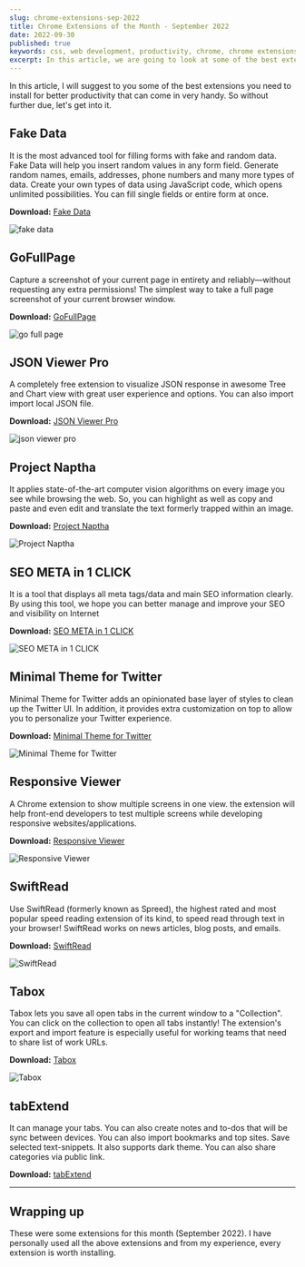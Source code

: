 ```yaml
---
slug: chrome-extensions-sep-2022
title: Chrome Extensions of the Month - September 2022
date: 2022-09-30
published: true
keywords: css, web development, productivity, chrome, chrome extensions, chrome extensions of the month, september
excerpt: In this article, we are going to look at some of the best extensions of September that you need to install for better productivity. So without further due, let's get into it.
---
```




In this article, I will suggest to you some of the best extensions you need to install for better productivity that can come in very handy. So without further due, let's get into it.


## Fake Data

It is the most advanced tool for filling forms with fake and random data.  Fake Data will help you insert random values in any form field. Generate random names, emails, addresses, phone numbers and many more types of data.  Create your own types of data using JavaScript code, which opens unlimited possibilities. You can  fill single fields or entire form at once.

**Download:** [Fake Data](https://chrome.google.com/webstore/detail/fake-data-a-form-filler-y/gchcfdihakkhjgfmokemfeembfokkajj)

![fake data](https://lh3.googleusercontent.com/yp4wFjod6P3O82_Yb3E1YATftPvIiuBC6WbjXEaMZbrTMUjWhQs37EnuUMxlZ6k9wPpDzvsygobuqGmbShGM0BSfImM=w640-h400-e365-rj-sc0x00ffffff)


## GoFullPage

Capture a screenshot of your current page in entirety and reliably—without requesting any extra permissions! The simplest way to take a full page screenshot of your current browser window.

**Download:** [GoFullPage](https://chrome.google.com/webstore/detail/gofullpage-full-page-scre/fdpohaocaechififmbbbbbknoalclacl)

![go full page](https://lh3.googleusercontent.com/Bf0tVoBHMJJd7GoZlcikNS8Sv7qt6I7ZhEfroiQNMOxK5DGjow9tNCDtnUlTYEAeMiQhEYiL2X-mzfr7roiZdX1M=w640-h400-e365-rj-sc0x00ffffff)


## JSON Viewer Pro

A completely free extension to visualize JSON response in awesome Tree and Chart view with great user experience and options. You can also import import local JSON file.

**Download:** [JSON Viewer Pro](https://chrome.google.com/webstore/detail/json-viewer-pro/eifflpmocdbdmepbjaopkkhbfmdgijcc)

![json viewer pro](https://lh3.googleusercontent.com/ZBnQqTWxMKL0jmeA851z8p961NSSLullhJbOUW5LVxCDeCSpLLFVrtwmoFMHxN7xD8QyRJ0Spi4ERikx_zwq2fKXhw=w640-h400-e365-rj-sc0x00ffffff)


## Project Naptha

It applies state-of-the-art computer vision algorithms on every image you see while browsing the web. So, you can highlight as well as copy and paste and even edit and translate the text formerly trapped within an image.

**Download:** [Project Naptha](https://chrome.google.com/webstore/category/ext/38-search-tools)

![Project Naptha](https://lh3.googleusercontent.com/d-XBvGriwLLTSpLMXpR2MJ4CdBDAOgBoXksBiTRQRQUUsqYefha5CpNng46Ca23XNJjPYVq7gqV-EnpOqEXWDvxmJQ=w640-h400-e365-rj-sc0x00ffffff)


## SEO META in 1 CLICK

It is a tool that displays all meta tags/data and main SEO information clearly. By using this tool, we hope you can better manage and improve your SEO and visibility on Internet 

**Download:** [SEO META in 1 CLICK](https://chrome.google.com/webstore/detail/seo-meta-in-1-click/bjogjfinolnhfhkbipphpdlldadpnmhc)

![SEO META in 1 CLICK](https://lh3.googleusercontent.com/eK8Xo-x36M3V6yUKXQN9JVnNCKa7DlrKUjKGHOuBaa5c9R-DapEu3x_TS8weYmQ_u9DUj_anqomL6-ND_5qOxgix=w640-h400-e365-rj-sc0x00ffffff)


## Minimal Theme for Twitter

Minimal Theme for Twitter adds an opinionated base layer of styles to clean up the Twitter UI. In addition, it provides extra customization on top to allow you to personalize your Twitter experience. 

**Download:** [Minimal Theme for Twitter](https://chrome.google.com/webstore/detail/minimal-theme-for-twitter/pobhoodpcipjmedfenaigbeloiidbflp)

![Minimal Theme for Twitter](https://lh3.googleusercontent.com/nDDBP9JBzFMN7Xm1Fbz889u2TZWsPWFTDe_6x4ihvqe7Y1_f2lwHmC-NgQWvb0gxP8vn729Stu762OoHNCK5CWzt=w640-h400-e365-rj-sc0x00ffffff)


## Responsive Viewer

A Chrome extension to show multiple screens in one view. the extension will help front-end developers to test multiple screens while developing responsive websites/applications.

**Download:** [Responsive Viewer](https://chrome.google.com/webstore/detail/responsive-viewer/inmopeiepgfljkpkidclfgbgbmfcennb)

![Responsive Viewer](https://cdn.hashnode.com/res/hashnode/image/upload/v1664596378461/kNPyXW6J0.png)


## SwiftRead

Use SwiftRead (formerly known as Spreed), the highest rated and most popular speed reading extension of its kind, to speed read through text in your browser! SwiftRead works on news articles, blog posts, and emails. 

**Download:** [SwiftRead](https://chrome.google.com/webstore/detail/swiftread-read-faster-lea/ipikiaejjblmdopojhpejjmbedhlibno)

![SwiftRead](https://lh3.googleusercontent.com/s40SpCy_UtCbCX5Dasg4F4xvUhjddTMP0TnLS0RIlKUbrOEzmFUCe3JRXy6c_dn0u74Y5EhWBDFXiakp43rkBtmoew=w640-h400-e365-rj-sc0x00ffffff)


## Tabox

Tabox lets you save all open tabs in the current window to a "Collection". You can click on the collection to open all tabs instantly! The extension's export and import feature is especially useful for working teams that need to share list of work URLs.

**Download:** [Tabox](https://chrome.google.com/webstore/detail/tabox-save-and-share-tab/bdbliblipiempfdkkkjohnecmeknnpoa)

![Tabox](https://lh3.googleusercontent.com/H6UqV-KK_jOwLw5Pq7gtMaoT4XGP7AbNbh1yh-aZzoiF1_fXvAOCHxOxOtvajM1QMglBkXRpC9nAUimJQYkdhLkMpw=w640-h400-e365-rj-sc0x00ffffff)


## tabExtend

It can manage your tabs. You can also create notes and to-dos that will be sync between devices. You can also import bookmarks and top sites. Save selected text-snippets. It also supports dark theme. You can also share categories via public link.


**Download:** [tabExtend](https://chrome.google.com/webstore/detail/tabextend/ffikidnnejmibopbgbelephlpigeniph)

<YouTube id="mDcytkiJOqg" />


***

## Wrapping up

These were some extensions for this month (September 2022). I have personally used all the above extensions and from my experience, every extension is worth installing.
